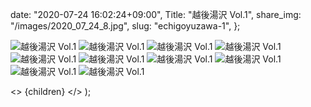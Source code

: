 
  date: "2020-07-24 16:02:24+09:00",
  Title: "越後湯沢 Vol.1",
  share_img: "/images/2020_07_24_8.jpg",
  slug: "echigoyuzawa-1",
};

![越後湯沢 Vol.1](/images/2020_07_24_4.jpg)
![越後湯沢 Vol.1](/images/2020_07_24_5.jpg)
![越後湯沢 Vol.1](/images/2020_07_24_6.jpg)
![越後湯沢 Vol.1](/images/2020_07_24_7.jpg)
![越後湯沢 Vol.1](/images/2020_07_24_8.jpg)
![越後湯沢 Vol.1](/images/2020_07_24_9.jpg)
![越後湯沢 Vol.1](/images/2020_07_24_10.jpg)
![越後湯沢 Vol.1](/images/2020_07_24_11.jpg)
![越後湯沢 Vol.1](/images/2020_07_24_12.jpg)
![越後湯沢 Vol.1](/images/2020_07_24_13.jpg)

  <>
    <Head>
      <title>{meta.Title} | 異郷好実</title>
    </Head>
    <PostLayout meta={meta}>{children}</PostLayout>
  </>
);

